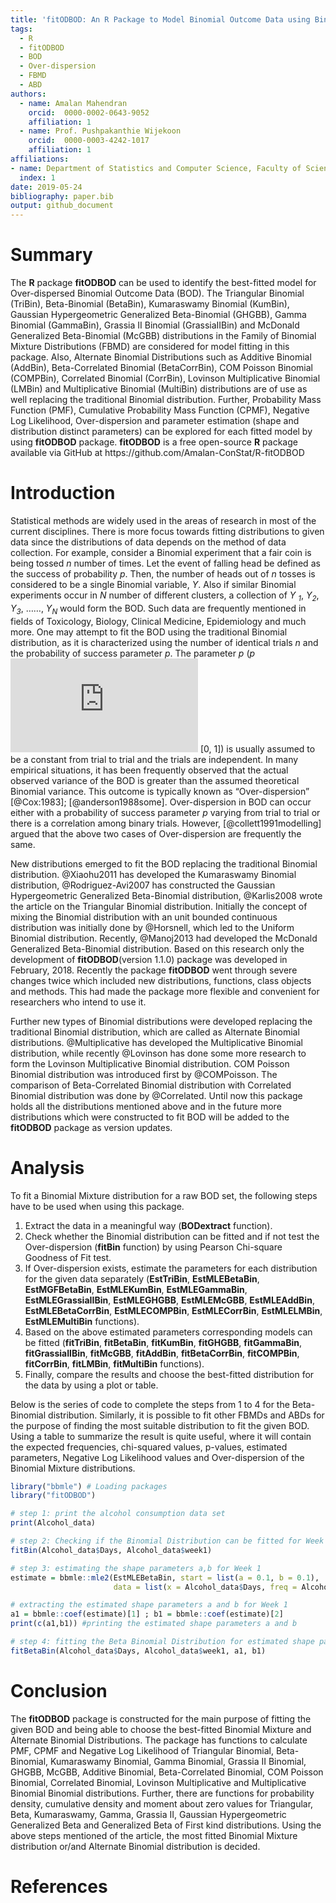 ```yaml
---
title: 'fitODBOD: An R Package to Model Binomial Outcome Data using Binomial Mixture Distributions and Alternate Binomial Distributions.'
tags:
  - R
  - fitODBOD
  - BOD
  - Over-dispersion
  - FBMD
  - ABD
authors:
  - name: Amalan Mahendran
    orcid:  0000-0002-0643-9052 
    affiliation: 1
  - name: Prof. Pushpakanthie Wijekoon
    orcid:  0000-0003-4242-1017
    affiliation: 1
affiliations:  
- name: Department of Statistics and Computer Science, Faculty of Science, University of Peradeniya.
  index: 1
date: 2019-05-24
bibliography: paper.bib  
output: github_document
---
```


# Summary

The **R** package **fitODBOD**  can be used to identify the best-fitted model 
for Over-dispersed Binomial Outcome Data (BOD). The Triangular Binomial (TriBin),
Beta-Binomial (BetaBin), Kumaraswamy Binomial (KumBin), Gaussian Hypergeometric
Generalized Beta-Binomial (GHGBB), Gamma Binomial (GammaBin), Grassia II Binomial
(GrassiaIIBin) and McDonald Generalized Beta-Binomial (McGBB) distributions in 
the Family of Binomial Mixture Distributions (FBMD) are considered for model
fitting in this package. Also, Alternate Binomial Distributions such as Additive
Binomial (AddBin), Beta-Correlated Binomial (BetaCorrBin), COM Poisson Binomial 
(COMPBin), Correlated Binomial (CorrBin), Lovinson Multiplicative Binomial (LMBin)
and Multiplicative Binomial (MultiBin) distributions are of use as well replacing
the traditional Binomial distribution. Further, Probability Mass Function (PMF),
Cumulative Probability Mass Function (CPMF), Negative Log Likelihood,
Over-dispersion and parameter estimation (shape and distribution distinct
parameters) can be explored for each fitted model by using **fitODBOD** package.
**fitODBOD** is a free open-source **R** package available via GitHub at 
https://github.com/Amalan-ConStat/R-fitODBOD

# Introduction

Statistical methods are widely used in the areas of research in most of the current
disciplines. There is more focus towards fitting distributions to given data since 
the distributions of data depends on the method of data collection. For example,
consider a Binomial experiment that a fair coin is being tossed *n* number of
times. Let the event of falling head be defined as the success of probability
*p*. Then, the number of heads out of *n* tosses is considered to be a single
Binomial variable, *Y*. Also if similar Binomial experiments occur in *N* number
of different clusters, a collection of *Y <sub>1<sub>*, *Y<sub>2<sub>*,
*Y<sub>3<sub>*, ......, *Y<sub>N<sub>* would form the BOD. Such data are 
frequently mentioned in fields of Toxicology, Biology, Clinical Medicine, 
Epidemiology and much more. One may attempt to fit the BOD using the traditional
Binomial distribution, as it is characterized using the number of identical trials
*n* and the probability of success parameter *p*. The parameter *p* (*p* 
![](http://latex.codecogs.com/gif.latex?%5Cfn_jvn%20%5Clarge%20%5Cin) [0, 1]) 
is usually assumed to be a constant from trial to trial and the trials are
independent. In many empirical situations, it has been frequently observed that 
the actual observed variance of the BOD is greater than the assumed theoretical
Binomial variance. This outcome is typically known as “Over-dispersion” [@Cox:1983];
[@anderson1988some]. Over-dispersion in BOD can occur either with a probability of
success parameter *p* varying from trial to trial or there is a correlation among
binary trials. However, [@collett1991modelling] argued that the above two cases of
Over-dispersion are frequently the same. 

New distributions emerged to fit the BOD replacing the traditional Binomial distribution.
@Xiaohu2011 has developed the Kumaraswamy Binomial distribution, @Rodriguez-Avi2007 has 
constructed the Gaussian Hypergeometric Generalized Beta-Binomial distribution,
@Karlis2008 wrote the article on the Triangular Binomial distribution. Initially 
the concept of mixing the Binomial distribution with an unit bounded continuous distribution
was initially done by @Horsnell, which led to the Uniform Binomial distribution.
Recently, @Manoj2013 had developed the McDonald Generalized Beta-Binomial distribution. 
Based on this research only the development of **fitODBOD**(version 1.1.0) package was 
developed in February, 2018. Recently the package **fitODBOD** went through severe 
changes twice which included new distributions, functions, class objects and methods. This 
had made the package more flexible and convenient for researchers who intend to use it.

Further new types of Binomial distributions were developed replacing the traditional 
Binomial distribution, which are called as Alternate Binomial distributions. @Multiplicative
has developed the Multiplicative Binomial distribution, while recently @Lovinson has done some
more research to form the Lovinson Multiplicative Binomial distribution. COM Poisson Binomial
distribution was introduced first by @COMPoisson. The comparison of Beta-Correlated Binomial
distribution with Correlated Binomial distribution was done by @Correlated. Until now this
package holds all the distributions mentioned above and in the future more distributions which
were constructed to fit BOD will be added to the **fitODBOD** package as version updates.

# Analysis

To fit a Binomial Mixture distribution for a raw BOD set, the following  steps have
to be used when using this package. 

1. Extract the data in a meaningful way (**BODextract** function).
2. Check whether the Binomial distribution can be fitted and if not test the 
	 Over-dispersion (**fitBin** function) by using Pearson Chi-square 
	 Goodness of Fit test.
3. If Over-dispersion exists, estimate the parameters for each distribution 
	 for the given data separately (**EstTriBin**, **EstMLEBetaBin**, **EstMGFBetaBin**,
	 **EstMLEKumBin**, **EstMLEGammaBin**, **EstMLEGrassiaIIBin**, **EstMLEGHGBB**,
	 **EstMLEMcGBB**, **EstMLEAddBin**, **EstMLEBetaCorrBin**, **EstMLECOMPBin**,
	 **EstMLECorrBin**, **EstMLELMBin**, **EstMLEMultiBin** functions).
4. Based on the above estimated parameters corresponding models can be fitted
	 (**fitTriBin**, **fitBetaBin**, **fitKumBin**, **fitGHGBB**, **fitGammaBin**,
	  **fitGrassiaIIBin**, **fitMcGBB**, **fitAddBin**, **fitBetaCorrBin**,
	  **fitCOMPBin**, **fitCorrBin**, **fitLMBin**, **fitMultiBin** functions). 
5. Finally, compare the results and choose the best-fitted distribution for 
	 the data by using a plot or table. 

Below is the series of code to complete the steps from 1 to 4 for the Beta-Binomial 
distribution. Similarly, it is possible to fit other FBMDs and ABDs for the purpose
of finding the most suitable distribution to fit the given BOD. Using a table to 
summarize the result is quite useful, where it will contain the expected frequencies,
chi-squared values, p-values, estimated parameters, Negative Log Likelihood values and
Over-dispersion of the Binomial Mixture distributions. 

```r
library("bbmle") # Loading packages 
library("fitODBOD")

# step 1: print the alcohol consumption data set 
print(Alcohol_data)

# step 2: Checking if the Binomial Distribution can be fitted for Week 1
fitBin(Alcohol_data$Days, Alcohol_data$week1)

# step 3: estimating the shape parameters a,b for Week 1
estimate = bbmle::mle2(EstMLEBetaBin, start = list(a = 0.1, b = 0.1),  
                       data = list(x = Alcohol_data$Days, freq = Alcohol_data$week1))

# extracting the estimated shape parameters a and b for Week 1
a1 = bbmle::coef(estimate)[1] ; b1 = bbmle::coef(estimate)[2]
print(c(a1,b1)) #printing the estimated shape parameters a and b 

# step 4: fitting the Beta Binomial Distribution for estimated shape parameters to Week 1
fitBetaBin(Alcohol_data$Days, Alcohol_data$week1, a1, b1)
```

# Conclusion

The **fitODBOD** package is constructed for the main purpose of fitting the given BOD and being 
able to choose the best-fitted Binomial Mixture and Alternate Binomial Distributions. The
package has functions to calculate PMF, CPMF and Negative Log Likelihood of Triangular Binomial,
Beta-Binomial, Kumaraswamy Binomial, Gamma Binomial, Grassia II Binomial, GHGBB, McGBB, 
Additive Binomial, Beta-Correlated Binomial, COM Poisson Binomial, Correlated Binomial,
Lovinson Multiplicative and Multiplicative Binomial Binomial distributions. Further, there 
are functions for probability density, cumulative density and moment about zero values for
Triangular, Beta, Kumaraswamy, Gamma, Grassia II, Gaussian Hypergeometric Generalized Beta 
and Generalized Beta of First kind distributions. Using the above steps mentioned of the
article, the most fitted Binomial Mixture distribution or/and Alternate Binomial distribution 
is decided. 

# References